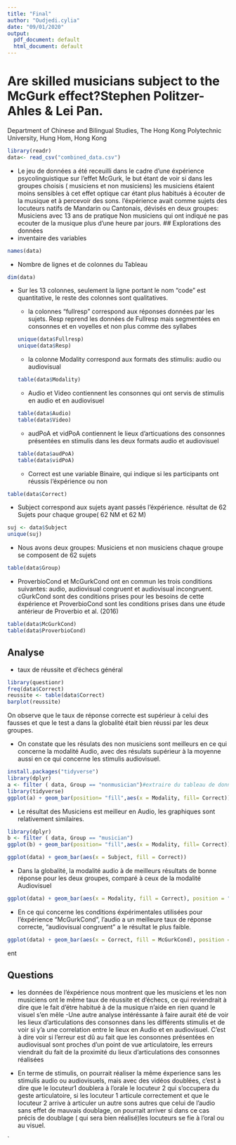 ```yaml
---
title: "Final"
author: "Oudjedi.cylia"
date: "09/01/2020"
output:
  pdf_document: default
  html_document: default
---
```

# Are skilled musicians subject to the McGurk effect?Stephen Politzer-Ahles & Lei Pan.
Department of Chinese and Bilingual Studies, The Hong Kong Polytechnic University,
Hung Hom, Hong Kong
```r
library(readr)
data<- read_csv("combined_data.csv")
```

- Le jeu de données a été receuilli dans le cadre d'une éxpérience psycolinguistique sur l'effet McGurk, le but étant de voir si dans les groupes choisis ( musiciens et non musiciens) les musiciens étaient moins sensibles à cet effet optique car étant plus habitués à écouter de la musique et à percevoir des sons.
l'éxpérience avait comme sujets des locuteurs natifs de Mandarin ou Cantonais, dévisés en deux groupes: 
  Musiciens avec 13 ans de pratique
  Non musiciens qui ont indiqué ne pas ecouter de la musique plus d'une heure par jours.
## Explorations des données
- inventaire des variables
```r
names(data)
```
- Nombre de lignes et de colonnes du Tableau
```r
dim(data)

```
- Sur les 13 colonnes, seulement la ligne portant le nom "code" est quantitative, le reste des colonnes sont qualitatives.

  * la colonnes "fullresp" correspond aux réponses données par les sujets. Resp reprend les données de Fullresp mais segmentées en consonnes et en voyelles et non plus comme des syllabes 
```r

unique(data$Fullresp)
unique(data$Resp)
```
  * la colonne Modality correspond aux formats des stimulis: audio ou audiovisual
```r
table(data$Modality)
```
  * Audio et Video  contiennent les consonnes qui ont servis de stimulis en audio et en audiovisuel 
```r
table(data$Audio)
table(data$Video)
```
  * audPoA et vidPoA contiennent le lieux d'articuations des consonnes présentées en stimulis dans les deux formats audio et audiovisuel
```r
table(data$audPoA)
table(data$vidPoA)
```
  * Correct est une variable Binaire, qui indique si les participants ont réussis l'éxpérience ou non 
  
```r
table(data$Correct)
```
  
  * Subject correspond aux sujets ayant passés l'éxpérience.
   résultat de 62 Sujets pour chaque groupe( 62 NM et 62 M)
```r
suj <- data$Subject
unique(suj)
```
  * Nous avons deux groupes: Musiciens et non musiciens chaque groupe se composent de 62 sujets
```r
table(data$Group)
```
  
  * ProverbioCond et  McGurkCond ont en commun les trois conditions suivantes: audio, audiovisual congruent et audiovisual incongruent.
  cGurkCond sont des conditions prises pour les besoins de cette éxpérience et ProverbioCond sont les conditions prises dans une étude antérieur de Proverbio et al. (2016)
  
```r
table(data$McGurkCond)
table(data$ProverbioCond)
```

## Analyse
- taux de réussite et d'échecs général
```r
library(questionr)
freq(data$Correct)
reussite <- table(data$Correct)
barplot(reussite)
```
 On observe que le taux de réponse  correcte est supérieur à celui des fausses et que le test a dans la globalité était bien réussi par les deux groupes.

- On constate que les résulats des non musiciens sont meilleurs en ce qui concerne la modalité Audio, avec des résulats supérieur à la moyenne aussi en ce qui concerne les stimulis audiovisuel.
```r
install.packages("tidyverse")
library(dplyr)
a <- filter ( data, Group == "nonmusician")#extraire du tableau de donnée les données relatives au groupe des nons musiciens
library(tidyverse)
ggplot(a) + geom_bar(position= "fill",aes(x = Modality, fill= Correct))

```
- Le résultat des Musiciens est meilleur en Audio, les graphiques sont relativement similaires. 

```r
library(dplyr)
b <- filter ( data, Group == "musician")
ggplot(b) + geom_bar(position= "fill",aes(x = Modality, fill= Correct))
```
```r
ggplot(data) + geom_bar(aes(x = Subject, fill = Correct))
```

- Dans la globalité, la modalité audio à de meilleurs résultats de bonne réponse pour les deux groupes, comparé à ceux de la modalité Audiovisuel
  
```r
ggplot(data) + geom_bar(aes(x = Modality, fill = Correct), position = "dodge")
```
- En ce qui concerne les conditions éxpérimentales utilisées pour l'éxpérience "McGurkCond", l'audio a un meilleure taux de réponse correcte, "audiovisual congruent" a le résultat le plus faible.

```r
ggplot(data) + geom_bar(aes(x = Correct, fill = McGurkCond), position = "dodge")
```
ent
 
## Questions
- les données de l'éxpérience nous montrent que les musiciens et les non musiciens ont le même taux de réussite et d'échecs, ce qui reviendrait à dire que le fait d'étre habitué à de la musique n'aide en rien quand le visuel s'en mêle
  -Une autre analyse intéréssante à faire aurait été de voir les lieux d'articulations des consonnes dans les différents stimulis et de voir si y'a une correlation entre le lieux en Audio et en  audiovisuel. C'est à dire voir si l'erreur est dû au fait que les consonnes présentées en audiovisual sont proches d'un point de vue articulatoire, les erreurs viendrait du fait de la proximité du lieux d'articulations des consonnes réalisées 

- En terme de stimulis, on pourrait réaliser la même éxperience sans les stimulis audio ou audiovisuels, mais avec des vidéos doublées, c'est à dire que le locuteur1 doublera à l'orale le locuteur 2 qui s'occupera du geste articulatoire, si les locuteur 1 articule correctement et que le locuteur 2 arrive à articuler un autre sons autres que celui de l'audio sans effet de mauvais doublage, on pourrait arriver si dans ce cas précis de doublage ( qui sera bien réalisé)les locuteurs se fie à l'oral ou au visuel.



`









 
  